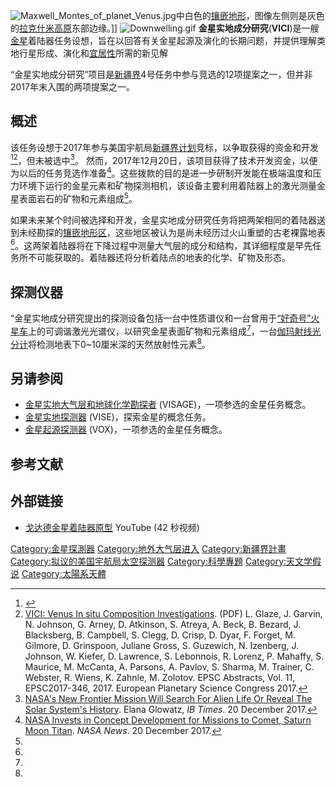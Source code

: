 [[File:Maxwell_Montes_of_planet_Venus.jpg|thumb]]中白色的[[镶嵌地块|镶嵌地形]]，图像左侧则是灰色的[[吉祥天高原|拉克什米高原]]东部边缘。]]
[[File:Downwelling.gif|thumb]]
'''金星实地成分研究'''('''VICI''')是一艘[[金星|金星]]着陆器任务设想，旨在以回答有关金星起源及演化的长期问题，并提供理解类地行星形成、演化和[[行星适居性|宜居性]]所需的新见解

“金星实地成分研究”项目是[[新疆界计划|新疆界]]4号任务中参与竞选的12项提案之一，但并非2017年末入围的两项提案之一。
==概述==
该任务设想于2017年参与美国宇航局[[新疆界计划|新疆界计划]]竞标，以争取获得的资金和开发<ref name="2017 Proposals">{{cite news |url=http://futureplanets.blogspot.com/2017/08/proposed-new-frontiers-missions.html |title=Proposed New Frontiers Missions |work=Future Planetary Exploration |date=4 August 2017 |access-date=2017-09-20 }}</ref><ref name='VICI 2017'>[http://meetingorganizer.copernicus.org/EPSC2017/EPSC2017-346.pdf VICI: Venus In situ Composition Investigations]. (PDF) L. Glaze, J. Garvin, N. Johnson, G. Arney, D. Atkinson, S. Atreya, A. Beck, B. Bezard, J. Blacksberg, B. Campbell, S. Clegg, D. Crisp, D. Dyar, F. Forget, M. Gilmore, D. Grinspoon, Juliane Gross, S. Guzewich, N. Izenberg, J. Johnson, W. Kiefer, D. Lawrence, S. Lebonnois, R. Lorenz, P. Mahaffy, S. Maurice, M. McCanta, A. Parsons, A. Pavlov, S. Sharma, M. Trainer, C. Webster, R. Wiens, K. Zahnle, M. Zolotov. EPSC Abstracts, Vol. 11, EPSC2017-346, 2017. European Planetary Science Congress 2017.</ref>，但未被选中<ref name=ibtimes>[http://www.ibtimes.com/nasas-new-frontier-mission-will-search-alien-life-or-reveal-solar-systems-history-2631073 NASA's New Frontier Mission Will Search For Alien Life Or Reveal The Solar System's History]. Elana Glowatz, ''IB Times''. 20 December 2017.</ref>。 然而，2017年12月20日，该项目获得了技术开发资金，以便为以后的任务竞选作准备<ref name='tech funding'>[https://www.nasa.gov/press-release/nasa-invests-in-concept-development-for-missions-to-comet-saturn-moon-titan NASA Invests in Concept Development for Missions to Comet, Saturn Moon Titan]. ''NASA News''. 20 December 2017.</ref>。这些拨款的目的是进一步研制开发能在极端温度和压力环境下运行的金星元素和矿物探测相机，该设备主要利用着陆器上的激光测量金星表面岩石的矿物和元素组成<ref name='tech funding'/>。

如果未来某个时间被选择和开发，金星实地成分研究任务将把两架相同的着陆器送到未经勘探的[[镶嵌地块|镶嵌地形区]]，这些地区被认为是尚未经历过火山重塑的古老裸露地表<ref name='VICI 2017'/>。这两架着陆器将在下降过程中测量大气层的成分和结构，其详细程度是早先任务所不可能获取的。着陆器还将分析着陆点的地表的化学、矿物及形态。

== 探测仪器 ==
“金星实地成分研究提出的探测设备包括一台中性质谱仪和一台曾用于[[好奇号|“好奇号”火星车]]上的可调谐激光光谱仪，以研究金星表面矿物和元素组成<ref name='VICI 2017'/>，一台[[加玛射线光分计|伽玛射线光分计]]将检测地表下0~10厘米深的天然放射性元素<ref name='VICI 2017'/>。
==另请参阅 ==
*[[金星实地大气层和地球化学勘探者|金星实地大气层和地球化学勘探者]] (VISAGE)，一项参选的金星任务概念。 
*[[金星实地探测器|金星实地探测器]] (VISE)，探索金星的概念任务。
*[[金星起源探测器|金星起源探测器]] (VOX)，一项参选的金星任务概念。
==参考文献==
{{reflist}}
==外部链接 ==
*[https://www.youtube.com/watch?v=Xu0_31_qRNg 戈达德金星着陆器原型] YouTube (42 秒视频)

{{金星}}
{{Planetary Missions Program Office}}
[[Category:金星探測器|Category:金星探測器]]
[[Category:地外大气层进入|Category:地外大气层进入]]
[[Category:新疆界計畫|Category:新疆界計畫]]
[[Category:拟议的美国宇航局太空探测器|Category:拟议的美国宇航局太空探测器]]
[[Category:科學專題|Category:科學專題]]
[[Category:天文学假说|Category:天文学假说]]
[[Category:太陽系天體|Category:太陽系天體]]